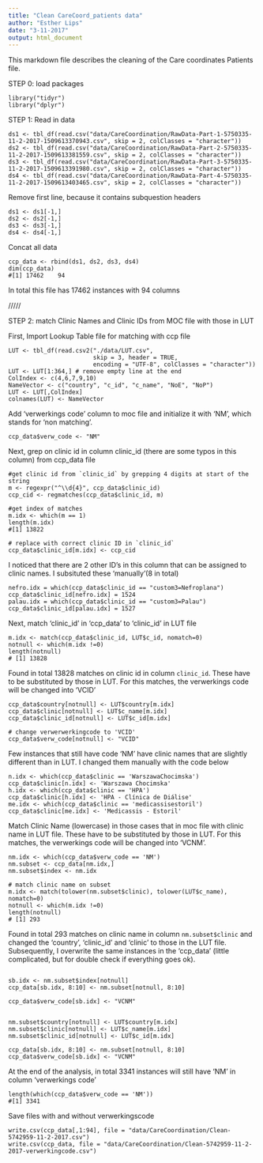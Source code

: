 ```yaml
---
title: "Clean CareCoord_patients data"
author: "Esther Lips"
date: "3-11-2017"
output: html_document
---
```

This markdown file describes the cleaning of the Care coordinates Patients file.

STEP 0: load packages
```
library("tidyr")
library("dplyr")
```

STEP 1: Read in data

```
ds1 <- tbl_df(read.csv("data/CareCoordination/RawData-Part-1-5750335-11-2-2017-1509613370943.csv", skip = 2, colClasses = "character"))
ds2 <- tbl_df(read.csv("data/CareCoordination/RawData-Part-2-5750335-11-2-2017-1509613381559.csv", skip = 2, colClasses = "character"))
ds3 <- tbl_df(read.csv("data/CareCoordination/RawData-Part-3-5750335-11-2-2017-1509613391980.csv", skip = 2, colClasses = "character"))
ds4 <- tbl_df(read.csv("data/CareCoordination/RawData-Part-4-5750335-11-2-2017-1509613403465.csv", skip = 2, colClasses = "character"))
```
Remove first line, because it contains subquestion headers
```
ds1 <- ds1[-1,]
ds2 <- ds2[-1,]
ds3 <- ds3[-1,]
ds4 <- ds4[-1,]

```

Concat all data

```
ccp_data <- rbind(ds1, ds2, ds3, ds4)
dim(ccp_data)
#[1] 17462    94
```

In total this file has 17462 instances with 94 columns

/////

STEP 2: match Clinic Names and Clinic IDs from MOC file with those in LUT

First, Import Lookup Table file for matching with ccp file


```
LUT <- tbl_df(read.csv2("./data/LUT.csv",
                        skip = 3, header = TRUE, 
                        encoding = "UTF-8", colClasses = "character"))
LUT <- LUT[1:364,] # remove empty line at the end
ColIndex <- c(4,6,7,9,10)
NameVector <- c("country", "c_id", "c_name", "NoE", "NoP")
LUT <- LUT[,ColIndex]
colnames(LUT) <- NameVector

```
Add 'verwerkings code' column to moc file and initialize it with 'NM', which stands for 'non matching'.

```
ccp_data$verw_code <- "NM"

```


Next, grep on clinic id in column clinic_id (there are some typos in this column) from ccp_data file

```
#get clinic id from `clinic_id` by grepping 4 digits at start of the string
m <- regexpr("^\\d{4}", ccp_data$clinic_id)
ccp_cid <- regmatches(ccp_data$clinic_id, m)

#get index of matches
m.idx <- which(m == 1)
length(m.idx)
#[1] 13822

# replace with correct clinic ID in `clinic_id`
ccp_data$clinic_id[m.idx] <- ccp_cid

```

I noticed that there are 2 other ID's in this column that can be assigned to clinic names. I subsituted these 'manually'(8 in total)

```
nefro.idx = which(ccp_data$clinic_id == "custom3=Nefroplana")
ccp_data$clinic_id[nefro.idx] = 1524
palau.idx = which(ccp_data$clinic_id == "custom3=Palau")
ccp_data$clinic_id[palau.idx] = 1527
```

Next, match 'clinic_id' in 'ccp_data' to 'clinic_id' in LUT file

```
m.idx <- match(ccp_data$clinic_id, LUT$c_id, nomatch=0)
notnull <- which(m.idx !=0)
length(notnull)
# [1] 13828

```

Found in total 13828 matches on clinic id in column `clinic_id`. These have to be substituted by those in LUT. For this matches, the verwerkings code will be changed into 'VCID'

```
ccp_data$country[notnull] <- LUT$country[m.idx]
ccp_data$clinic[notnull] <- LUT$c_name[m.idx]
ccp_data$clinic_id[notnull] <- LUT$c_id[m.idx]

# change verwerwerkingcode to 'VCID'
ccp_data$verw_code[notnull] <- "VCID"

```

Few instances that still have code 'NM' have clinic names that are slightly different than in LUT. I changed them manually with the code below

```
n.idx <- which(ccp_data$clinic == 'WarszawaChocimska') 
ccp_data$clinic[n.idx] <- 'Warszawa Chocimska'
h.idx <- which(ccp_data$clinic == 'HPA')
ccp_data$clinic[h.idx] <- 'HPA - Clínica de Diálise'
me.idx <- which(ccp_data$clinic == 'medicassisestoril')
ccp_data$clinic[me.idx] <- 'Medicassis - Estoril'

```

Match Clinic Name (lowercase) in those cases that in moc file with clinic name in LUT file. These have to be substituted by those in LUT. For this matches, the verwerkings code will be changed into 'VCNM'.

```
nm.idx <- which(ccp_data$verw_code == 'NM')
nm.subset <- ccp_data[nm.idx,]
nm.subset$index <- nm.idx

# match clinic name on subset
m.idx <- match(tolower(nm.subset$clinic), tolower(LUT$c_name), nomatch=0)
notnull <- which(m.idx !=0)
length(notnull)
# [1] 293

```
Found in total 293 matches on clinic name in column `nm.subset$clinic` and changed the 'country', 'clinic_id' and 'clinic' to those in the LUT file. Subsequently, I overwrite the same instances in the 'ccp_data' (little complicated, but for double check if everything goes ok). 

```

sb.idx <- nm.subset$index[notnull]
ccp_data[sb.idx, 8:10] <- nm.subset[notnull, 8:10]

ccp_data$verw_code[sb.idx] <- "VCNM"


nm.subset$country[notnull] <- LUT$country[m.idx]
nm.subset$clinic[notnull] <- LUT$c_name[m.idx]
nm.subset$clinic_id[notnull] <- LUT$c_id[m.idx]

ccp_data[sb.idx, 8:10] <- nm.subset[notnull, 8:10]
ccp_data$verw_code[sb.idx] <- "VCNM"

```

At the end of the analysis, in total 3341 instances will still have 'NM' in column 'verwerkings code'

```
length(which(ccp_data$verw_code == 'NM'))
#[1] 3341
```


Save files with and without verwerkingscode
```
write.csv(ccp_data[,1:94], file = "data/CareCoordination/Clean-5742959-11-2-2017.csv")
write.csv(ccp_data, file = "data/CareCoordination/Clean-5742959-11-2-2017-verwerkingcode.csv")

```

